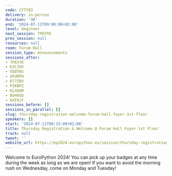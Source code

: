 ```yaml
---
code: CFTYQ3
delivery: in-person
duration: '30'
end: '2024-07-11T09:00:00+02:00'
level: beginner
next_session: 7PEXTK
prev_session: null
resources: null
room: Forum Hall
session_type: Announcements
sessions_after:
- 7PEXTK
- K3CJUX
- VDDTBS
- UFURPH
- K77Z8V
- PZKNPZ
- KLXQAM
- BUH9SD
- KXF8JY
sessions_before: []
sessions_in_parallel: []
slug: thursday-registration-welcome-forum-hall-foyer-1st-floor
speakers: []
start: '2024-07-11T08:15:00+02:00'
title: Thursday Registration & Welcome @ Forum Hall Foyer 1st Floor
track: null
tweet: ''
website_url: https://ep2024.europython.eu/session/thursday-registration-welcome-forum-hall-foyer-1st-floor
---
```


Welcome to EuroPython 2024! You can pick up your badges at any time during the week as long as we are open! If you want to avoid the morning rush on Wednesday, come on Monday and Tuesday!
